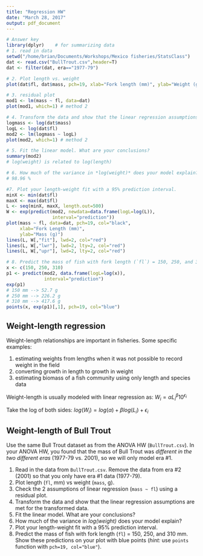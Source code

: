 ```yaml
---
title: "Regression HW"
date: "March 28, 2017"
output: pdf_document
---
```


```r
# Answer key
library(dplyr)    # for summarizing data
# 1. read in data
setwd("/home/brian/Documents/Workshops/Mexico fisheries/StatsClass")
dat <- read.csv("BullTrout.csv",header=T)
dat <- filter(dat, era=="1977-79")

# 2. Plot length vs. weight
plot(dat$fl, dat$mass, pch=19, xlab="Fork length (mm)", ylab="Weight (g)")

# 3. residual plot
mod1 <- lm(mass ~ fl, data=dat)
plot(mod1, which=1) # method 2

# 4. Transform the data and show that the linear regression assumptions are met for the transformed data.
logmass <- log(dat$mass)
logL <- log(dat$fl)
mod2 <- lm(logmass ~ logL)
plot(mod2, which=1) # method 2

# 5. Fit the linear model. What are your conclusions?
summary(mod2)
# log(weight) is related to log(length)

# 6. How much of the variance in *log(weight)* does your model explain?
# 98.96 %

#7. Plot your length-weight fit with a 95% prediction interval.
minX <- min(dat$fl)
maxX <- max(dat$fl)
L <- seq(minX, maxX, length.out=500)
W <- exp(predict(mod2, newdata=data.frame(logL=log(L)),
                 interval="prediction"))
plot(mass ~ fl, data=dat, pch=19, col="black",
     xlab="Fork Length (mm)",
     ylab="Mass (g)")
lines(L, W[,"fit"], lwd=2, col="red")
lines(L, W[,"lwr"], lwd=2, lty=2, col="red")
lines(L, W[,"upr"], lwd=2, lty=2, col="red")

# 8. Predict the mass of fish with fork length (`fl`) = 150, 250, and 310 mm. Show these predictions on your plot with blue points (*hint:* use `points` function with `pch=19, col="blue"`).
x <- c(150, 250, 310)
p1 <- predict(mod2, data.frame(logL=log(x)),
              interval="prediction")
exp(p1)
# 150 mm --> 52.7 g
# 250 mm --> 226.2 g
# 310 mm --> 417.6 g
points(x, exp(p1)[,1], pch=19, col="blue")
```

## Weight-length regression
Weight-length relationships are important in fisheries. Some specific examples:

1. estimating weights from lengths when it was not possible to record weight in the field
2. converting growth in length to growth in weight
3. estimating biomass of a fish community using only length and species data

Weight-length is usually modeled with linear regression as:
$W_i = \alpha L_i^{\beta} 10^{\epsilon_i}$

Take the log of both sides:
$log(W_i) = log(\alpha) + \beta log(L_i) + \epsilon_i$

## Weight-length of Bull Trout
Use the same Bull Trout dataset as from the ANOVA HW (`BullTrout.csv`). In your ANOVA HW, you found that the mass of Bull Trout was *different in the two different eras* (1977-79 vs. 2001), so we will only model era #1.

1. Read in the data from `BullTrout.csv`. Remove the data from era #2 (2001) so that you only have era #1 data (1977-79).
2. Plot length (`fl`, mm) vs weight (`mass`, g).
3. Check the 2 assumptions of linear regression (`mass ~ fl`) using a residual plot.
4. Transform the data and show that the linear regression assumptions are met for the transformed data.
5. Fit the linear model. What are your conclusions?
6. How much of the variance in *log(weight)* does your model explain?
7. Plot your length-weight fit with a 95% prediction interval.
8. Predict the mass of fish with fork length (`fl`) = 150, 250, and 310 mm. Show these predictions on your plot with blue points (*hint:* use `points` function with `pch=19, col="blue"`).


